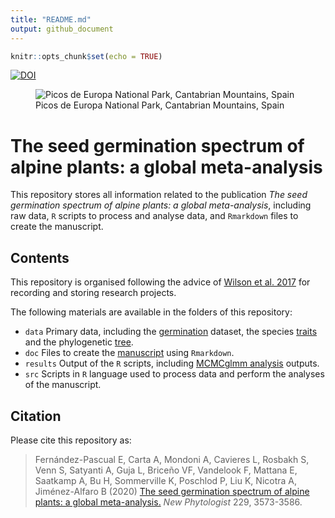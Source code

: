 ```yaml
---
title: "README.md"
output: github_document
---
```


```r
knitr::opts_chunk$set(echo = TRUE)
```

[![DOI](https://zenodo.org/badge/DOI/10.5281/zenodo.4765602.svg)](https://doi.org/10.5281/zenodo.4270343)

![Picos de Europa National Park, Cantabrian Mountains, Spain](Picos de Europa.jpg)

# The seed germination spectrum of alpine plants: a global meta-analysis

This repository stores all information related to the publication *The seed germination spectrum of alpine plants: a global meta-analysis*, including raw data, `R` scripts to process and analyse data, and `Rmarkdown` files to create the manuscript.

## Contents

This repository is organised following the advice of [Wilson et al. 2017](https://doi.org/10.1371/journal.pcbi.1005510) for recording and storing research projects.

The following materials are available in the folders of this repository:

* `data` Primary data, including the [germination](https://github.com/efernandezpascual/alpineseeds/blob/master/data/germination.csv) dataset, the species [traits](https://github.com/efernandezpascual/alpineseeds/blob/master/data/traits.csv) and the phylogenetic [tree](https://github.com/efernandezpascual/alpineseeds/blob/master/data/ALPINE.tree.pdf).
* `doc` Files to create the [manuscript](https://github.com/efernandezpascual/alpineseeds/blob/master/doc/manuscript.md) using `Rmarkdown`.
* `results` Output of the `R` scripts, including [MCMCglmm analysis](https://github.com/efernandezpascual/alpineseeds/tree/master/results/MCMCglmm) outputs.
* `src` Scripts in `R` language used to process data and perform the analyses of the manuscript.

## Citation

Please cite this repository as:

> Fernández-Pascual E, Carta A, Mondoni A, Cavieres L, Rosbakh S, Venn S, Satyanti A, Guja L, Briceño VF, Vandelook F, Mattana E, Saatkamp A, Bu H, Sommerville K, Poschlod P, Liu K, Nicotra A, Jiménez-Alfaro B (2020) [The seed germination spectrum of alpine plants: a global meta-analysis.](https://doi.org/10.1111/nph.17086) *New Phytologist* 229, 3573-3586.